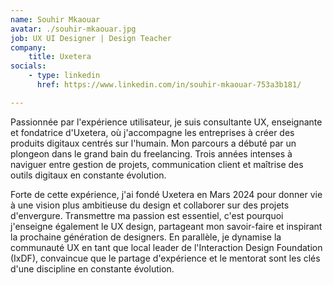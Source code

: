 ```yaml
---
name: Souhir Mkaouar
avatar: ./souhir-mkaouar.jpg
job: UX UI Designer | Design Teacher
company:
    title: Uxetera
socials:
    - type: linkedin
      href: https://www.linkedin.com/in/souhir-mkaouar-753a3b181/

---
```


Passionnée par l'expérience utilisateur, je suis consultante UX, enseignante et fondatrice d'Uxetera, où j'accompagne les entreprises à créer des produits digitaux centrés sur l'humain. Mon parcours a débuté par un plongeon dans le grand bain du freelancing. Trois années intenses à naviguer entre gestion de projets, communication client et maîtrise des outils digitaux en constante évolution.

Forte de cette expérience, j'ai fondé Uxetera en Mars 2024 pour donner vie à une vision plus ambitieuse du design et collaborer sur des projets d'envergure. Transmettre ma passion est essentiel, c'est pourquoi j'enseigne également le UX design, partageant mon savoir-faire et inspirant la prochaine génération de designers. En parallèle, je dynamise la communauté UX en tant que local leader de l'Interaction Design Foundation (IxDF), convaincue que le partage d'expérience et le mentorat sont les clés d'une discipline en constante évolution.
